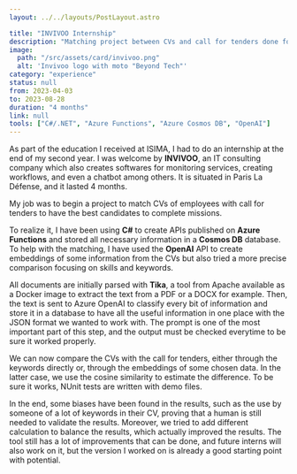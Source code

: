 ```yaml
---
layout: ../../layouts/PostLayout.astro

title: "INVIVOO Internship"
description: "Matching project between CVs and call for tenders done for and at the company INVIVOO."
image:
  path: "/src/assets/card/invivoo.png"
  alt: 'Invivoo logo with moto "Beyond Tech"'
category: "experience"
status: null
from: 2023-04-03
to: 2023-08-28
duration: "4 months"
link: null
tools: ["C#/.NET", "Azure Functions", "Azure Cosmos DB", "OpenAI"]
---
```


As part of the education I received at ISIMA, I had to do an internship at the end of my second year. I was welcome by **INVIVOO**, an IT consulting company which also creates softwares for monitoring services, creating workflows, and even a chatbot among others. It is situated in Paris La Défense, and it lasted 4 months.

My job was to begin a project to match CVs of employees with call for tenders to have the best candidates to complete missions.

To realize it, I have been using **C#** to create APIs published on **Azure Functions** and stored all necessary information in a **Cosmos DB** database. To help with the matching, I have used the **OpenAI** API to create embeddings of some information from the CVs but also tried a more precise comparison focusing on skills and keywords.

All documents are initially parsed with **Tika**, a tool from Apache available as a Docker image to extract the text from a PDF or a DOCX for example. Then, the text is sent to Azure OpenAI to classify every bit of information and store it in a database to have all the useful information in one place with the JSON format we wanted to work with. The prompt is one of the most important part of this step, and the output must be checked everytime to be sure it worked properly.

We can now compare the CVs with the call for tenders, either through the keywords directly or, through the embeddings of some chosen data. In the latter case, we use the cosine similarity to estimate the difference. To be sure it works, NUnit tests are written with demo files.

In the end, some biases have been found in the results, such as the use by someone of a lot of keywords in their CV, proving that a human is still needed to validate the results. Moreover, we tried to add different calculation to balance the results, which actually improved the results. The tool still has a lot of improvements that can be done, and future interns will also work on it, but the version I worked on is already a good starting point with potential.
